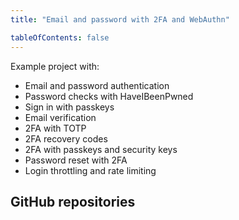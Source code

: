 ```yaml
---
title: "Email and password with 2FA and WebAuthn"

tableOfContents: false
---
```



Example project with:

- Email and password authentication
- Password checks with HaveIBeenPwned
- Sign in with passkeys
- Email verification
- 2FA with TOTP
- 2FA recovery codes
- 2FA with passkeys and security keys
- Password reset with 2FA
- Login throttling and rate limiting

## GitHub repositories

<CardGrid>
  <LinkCard
    title="Astro"
    href="https://github.com/lucia-auth/example-astro-email-password-webauthn"
  />
  <LinkCard
    title="Next.js"
    href="https://github.com/lucia-auth/example-nextjs-email-password-webauthn"
  />
  <LinkCard
    title="SvelteKit"
    href="https://github.com/lucia-auth/example-sveltekit-email-password-webauthn"
  />
</CardGrid>